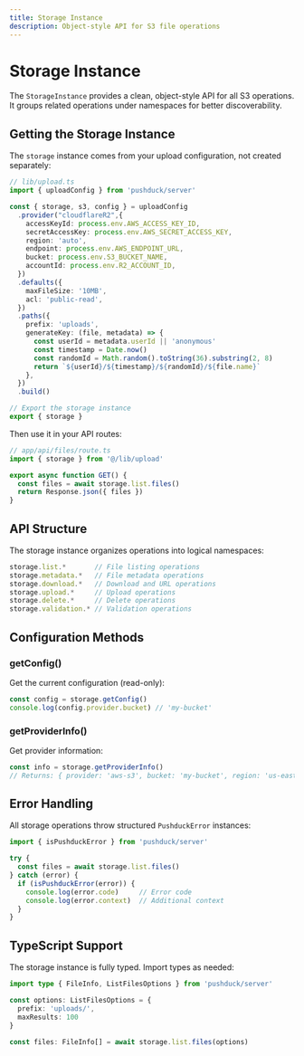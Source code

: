 ```yaml
---
title: Storage Instance
description: Object-style API for S3 file operations
---
```


# Storage Instance

The `StorageInstance` provides a clean, object-style API for all S3 operations. It groups related operations under namespaces for better discoverability.

## Getting the Storage Instance

The `storage` instance comes from your upload configuration, not created separately:

```typescript
// lib/upload.ts
import { uploadConfig } from 'pushduck/server'

const { storage, s3, config } = uploadConfig
  .provider("cloudflareR2",{
    accessKeyId: process.env.AWS_ACCESS_KEY_ID,
    secretAccessKey: process.env.AWS_SECRET_ACCESS_KEY,
    region: 'auto',
    endpoint: process.env.AWS_ENDPOINT_URL,
    bucket: process.env.S3_BUCKET_NAME,
    accountId: process.env.R2_ACCOUNT_ID,
  })
  .defaults({
    maxFileSize: '10MB',
    acl: 'public-read',
  })
  .paths({
    prefix: 'uploads',
    generateKey: (file, metadata) => {
      const userId = metadata.userId || 'anonymous'
      const timestamp = Date.now()
      const randomId = Math.random().toString(36).substring(2, 8)
      return `${userId}/${timestamp}/${randomId}/${file.name}`
    },
  })
  .build()

// Export the storage instance
export { storage }
```

Then use it in your API routes:

```typescript
// app/api/files/route.ts
import { storage } from '@/lib/upload'

export async function GET() {
  const files = await storage.list.files()
  return Response.json({ files })
}
```

## API Structure

The storage instance organizes operations into logical namespaces:

```typescript
storage.list.*       // File listing operations
storage.metadata.*   // File metadata operations  
storage.download.*   // Download and URL operations
storage.upload.*     // Upload operations
storage.delete.*     // Delete operations
storage.validation.* // Validation operations
```

## Configuration Methods

### getConfig()

Get the current configuration (read-only):

```typescript
const config = storage.getConfig()
console.log(config.provider.bucket) // 'my-bucket'
```

### getProviderInfo()

Get provider information:

```typescript
const info = storage.getProviderInfo()
// Returns: { provider: 'aws-s3', bucket: 'my-bucket', region: 'us-east-1' }
```

## Error Handling

All storage operations throw structured `PushduckError` instances:

```typescript
import { isPushduckError } from 'pushduck/server'

try {
  const files = await storage.list.files()
} catch (error) {
  if (isPushduckError(error)) {
    console.log(error.code)     // Error code
    console.log(error.context)  // Additional context
  }
}
```

## TypeScript Support

The storage instance is fully typed. Import types as needed:

```typescript
import type { FileInfo, ListFilesOptions } from 'pushduck/server'

const options: ListFilesOptions = {
  prefix: 'uploads/',
  maxResults: 100
}

const files: FileInfo[] = await storage.list.files(options)
``` 